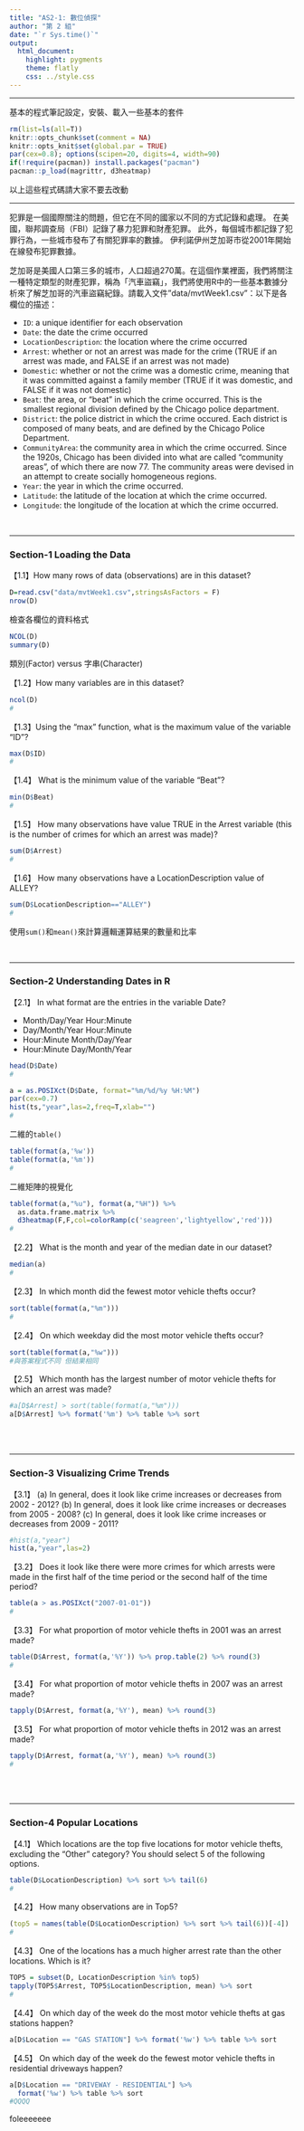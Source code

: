 ```yaml
---
title: "AS2-1: 數位偵探"
author: "第 2 組"
date: "`r Sys.time()`"
output: 
  html_document:
    highlight: pygments
    theme: flatly
    css: ../style.css
---
```



<hr>
基本的程式筆記設定，安裝、載入一些基本的套件
```r
rm(list=ls(all=T))
knitr::opts_chunk$set(comment = NA)
knitr::opts_knit$set(global.par = TRUE)
par(cex=0.8); options(scipen=20, digits=4, width=90)
if(!require(pacman)) install.packages("pacman")
pacman::p_load(magrittr, d3heatmap)
```
以上這些程式碼請大家不要去改動<br>

<hr>

犯罪是一個國際關注的問題，但它在不同的國家以不同的方式記錄和處理。 在美國，聯邦調查局（FBI）記錄了暴力犯罪和財產犯罪。 此外，每個城市都記錄了犯罪行為，一些城市發布了有關犯罪率的數據。 伊利諾伊州芝加哥市從2001年開始在線發布犯罪數據。

芝加哥是美國人口第三多的城市，人口超過270萬。在這個作業裡面，我們將關注一種特定類型的財產犯罪，稱為「汽車盜竊」，我們將使用R中的一些基本數據分析來了解芝加哥的汽車盜竊紀錄。請載入文件"data/mvtWeek1.csv"：以下是各欄位的描述：

+ `ID`: a unique identifier for each observation
+ `Date`: the date the crime occurred
+ `LocationDescription`: the location where the crime occurred
+ `Arrest`: whether or not an arrest was made for the crime (TRUE if an arrest was made, and FALSE if an arrest was not made)
+ `Domestic`: whether or not the crime was a domestic crime, meaning that it was committed against a family member (TRUE if it was domestic, and FALSE if it was not domestic)
+ `Beat`: the area, or "beat" in which the crime occurred. This is the smallest regional division defined by the Chicago police department.
+ `District`: the police district in which the crime occured. Each district is composed of many beats, and are defined by the Chicago Police Department.
+ `CommunityArea`: the community area in which the crime occurred. Since the 1920s, Chicago has been divided into what are called "community areas", of which there are now 77. The community areas were devised in an attempt to create socially homogeneous regions.
+ `Year`: the year in which the crime occurred.
+ `Latitude`: the latitude of the location at which the crime occurred.
+ `Longitude`: the longitude of the location at which the crime occurred.

<br><hr>

###  Section-1 Loading the Data

【1.1】How many rows of data (observations) are in this dataset?
```r
D=read.csv("data/mvtWeek1.csv",stringsAsFactors = F)
nrow(D)
```

檢查各欄位的資料格式
```r
NCOL(D)
summary(D)
```

類別(Factor) versus 字串(Character)

【1.2】How many variables are in this dataset?
```r
ncol(D)
#
```


【1.3】Using the "max" function, what is the maximum value of the variable "ID"?
```r
max(D$ID)
#
```


【1.4】 What is the minimum value of the variable "Beat"?
```r
min(D$Beat)
#
```


【1.5】 How many observations have value TRUE in the Arrest variable (this is the number of crimes for which an arrest was made)?
```r
sum(D$Arrest)
#
```

【1.6】 How many observations have a LocationDescription value of ALLEY?
```r
sum(D$LocationDescription=="ALLEY")
#
```
使用`sum()`和`mean()`來計算<z>邏輯運算</z>結果的<z>數量</z>和<z>比率</z>

<br><hr>

### Section-2 Understanding Dates in R

【2.1】 In what format are the entries in the variable Date?

+ Month/Day/Year Hour:Minute
+ Day/Month/Year Hour:Minute
+ Hour:Minute Month/Day/Year
+ Hour:Minute Day/Month/Year

```r
head(D$Date)
#
```

```r
a = as.POSIXct(D$Date, format="%m/%d/%y %H:%M")
par(cex=0.7)
hist(ts,"year",las=2,freq=T,xlab="")
#
```

<z>二維的`table()`</z>
```r
table(format(a,'%w'))
table(format(a,'%m'))
#
```

<z>二維矩陣的視覺化</z>
```r
table(format(a,"%u"), format(a,"%H")) %>% 
  as.data.frame.matrix %>% 
  d3heatmap(F,F,col=colorRamp(c('seagreen','lightyellow','red')))
#
```

【2.2】 What is the month and year of the median date in our dataset? 
```r
median(a)
#
```

【2.3】 In which month did the fewest motor vehicle thefts occur?
```r
sort(table(format(a,"%m")))
#
```

【2.4】 On which weekday did the most motor vehicle thefts occur?
```r
sort(table(format(a,"%w")))
#與答案程式不同 但結果相同
```

【2.5】 Which month has the largest number of motor vehicle thefts for which an arrest was made?
```r
#a[D$Arrest] > sort(table(format(a,"%m")))
a[D$Arrest] %>% format('%m') %>% table %>% sort
```

<br><br>

- - -

### Section-3 Visualizing Crime Trends

【3.1】 (a) In general, does it look like crime increases or decreases from 2002 - 2012? (b) In general, does it look like crime increases or decreases from 2005 - 2008? (c) In general, does it look like crime increases or decreases from 2009 - 2011?
```r
#hist(a,"year")
hist(a,"year",las=2)
```

【3.2】 Does it look like there were more crimes for which arrests were made in the first half of the time period or the second half of the time period?
```r
table(a > as.POSIXct("2007-01-01"))
#
```

【3.3】 For what proportion of motor vehicle thefts in 2001 was an arrest made?
```r
table(D$Arrest, format(a,'%Y')) %>% prop.table(2) %>% round(3)
#
```

【3.4】 For what proportion of motor vehicle thefts in 2007 was an arrest made?
```r

tapply(D$Arrest, format(a,'%Y'), mean) %>% round(3)
```

【3.5】 For what proportion of motor vehicle thefts in 2012 was an arrest made?
```r
tapply(D$Arrest, format(a,'%Y'), mean) %>% round(3)
#
```

<br><br>

- - -

### Section-4 Popular Locations

【4.1】 Which locations are the top five locations for motor vehicle thefts, excluding the "Other" category? You should select 5 of the following options.

```r
table(D$LocationDescription) %>% sort %>% tail(6)
#
```

【4.2】 How many observations are in Top5?
```r
(top5 = names(table(D$LocationDescription) %>% sort %>% tail(6))[-4])
#
```

【4.3】 One of the locations has a much higher arrest rate than the other locations. Which is it? 
```r
TOP5 = subset(D, LocationDescription %in% top5)
tapply(TOP5$Arrest, TOP5$LocationDescription, mean) %>% sort
#
```

【4.4】 On which day of the week do the most motor vehicle thefts at gas stations happen?
```r

a[D$Location == "GAS STATION"] %>% format('%w') %>% table %>% sort
```

【4.5】 On which day of the week do the fewest motor vehicle thefts in residential driveways happen?
```r
a[D$Location == "DRIVEWAY - RESIDENTIAL"] %>% 
  format('%w') %>% table %>% sort
#QQQQ
```

foleeeeeee





